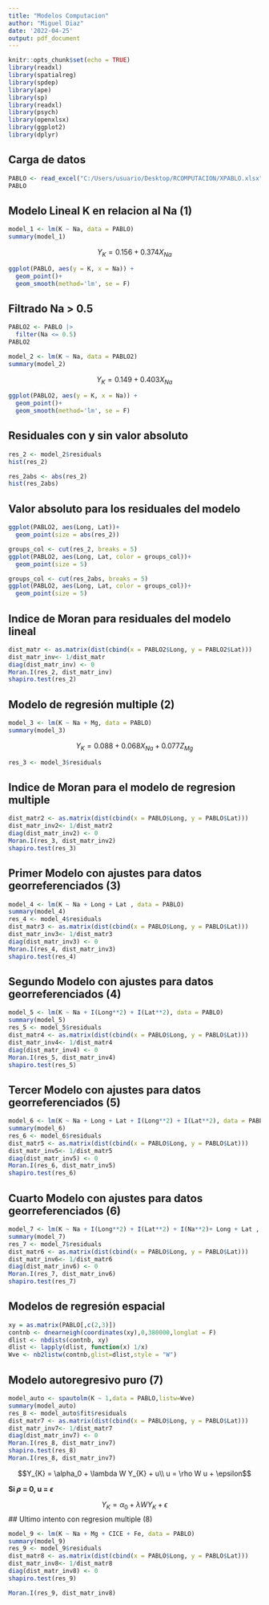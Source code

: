 ---
title: "Modelos Computacion"
author: "Miguel Diaz"
date: '2022-04-25'
output: pdf_document
---

```{r setup, include=FALSE, warning=FALSE, message=FALSE}
knitr::opts_chunk$set(echo = TRUE)
library(readxl)
library(spatialreg) 
library(spdep)
library(ape)
library(sp)
library(readxl)
library(psych) 
library(openxlsx)
library(ggplot2)
library(dplyr)
```

## Carga de datos

```{r}
PABLO <- read_excel("C:/Users/usuario/Desktop/RCOMPUTACION/XPABLO.xlsx")
PABLO
```


## Modelo Lineal K en relacion al Na (1)


```{r}
model_1 <- lm(K ~ Na, data = PABLO) 
summary(model_1)
```

$$Y_{K} = 0.156 + 0.374X_{Na}$$

```{r}
ggplot(PABLO, aes(y = K, x = Na)) +
  geom_point()+
  geom_smooth(method='lm', se = F)
```

## Filtrado Na > 0.5

```{r}
PABLO2 <- PABLO |>
  filter(Na <= 0.5)
PABLO2
```

```{r}
model_2 <- lm(K ~ Na, data = PABLO2) 
summary(model_2)
```
$$Y_{K} = 0.149 + 0.403X_{Na}$$
```{r}
ggplot(PABLO2, aes(y = K, x = Na)) +
  geom_point()+
  geom_smooth(method='lm', se = F)
```

## Residuales con y sin valor absoluto

```{r}
res_2 <- model_2$residuals
hist(res_2)

res_2abs <- abs(res_2)
hist(res_2abs)
```

## Valor absoluto para los residuales del modelo

```{r}
ggplot(PABLO2, aes(Long, Lat))+
  geom_point(size = abs(res_2))
```

```{r}
groups_col <- cut(res_2, breaks = 5)
ggplot(PABLO2, aes(Long, Lat, color = groups_col))+
  geom_point(size = 5)
```

```{r}
groups_col <- cut(res_2abs, breaks = 5)
ggplot(PABLO2, aes(Long, Lat, color = groups_col))+
  geom_point(size = 5)
```

## Indice de Moran para residuales del modelo lineal

```{r}
dist_matr <- as.matrix(dist(cbind(x = PABLO2$Long, y = PABLO2$Lat)))
dist_matr_inv<- 1/dist_matr
diag(dist_matr_inv) <- 0
Moran.I(res_2, dist_matr_inv) 
shapiro.test(res_2)

```

## Modelo de regresión multiple (2)
```{r}
model_3 <- lm(K ~ Na + Mg, data = PABLO)
summary(model_3)
```

$$Y_{K} = 0.088 + 0.068X_{Na} + 0.077Z_{Mg}$$

```{r}
res_3 <- model_3$residuals
```

## Indice de Moran para el modelo de regresion multiple


```{r}
dist_matr2 <- as.matrix(dist(cbind(x = PABLO$Long, y = PABLO$Lat)))
dist_matr_inv2<- 1/dist_matr2
diag(dist_matr_inv2) <- 0
Moran.I(res_3, dist_matr_inv2)
shapiro.test(res_3)

```


## Primer Modelo con ajustes para datos georreferenciados (3)
```{r}
model_4 <- lm(K ~ Na + Long + Lat , data = PABLO) 
summary(model_4)
res_4 <- model_4$residuals
dist_matr3 <- as.matrix(dist(cbind(x = PABLO$Long, y = PABLO$Lat)))
dist_matr_inv3<- 1/dist_matr3
diag(dist_matr_inv3) <- 0
Moran.I(res_4, dist_matr_inv3) 
shapiro.test(res_4)
```
## Segundo Modelo con ajustes para datos georreferenciados (4)
```{r}
model_5 <- lm(K ~ Na + I(Long**2) + I(Lat**2), data = PABLO) 
summary(model_5)
res_5 <- model_5$residuals
dist_matr4 <- as.matrix(dist(cbind(x = PABLO$Long, y = PABLO$Lat)))
dist_matr_inv4<- 1/dist_matr4
diag(dist_matr_inv4) <- 0
Moran.I(res_5, dist_matr_inv4) 
shapiro.test(res_5)
```
## Tercer Modelo con ajustes para datos georreferenciados (5)
```{r}
model_6 <- lm(K ~ Na + Long + Lat + I(Long**2) + I(Lat**2), data = PABLO) 
summary(model_6)
res_6 <- model_6$residuals
dist_matr5 <- as.matrix(dist(cbind(x = PABLO$Long, y = PABLO$Lat)))
dist_matr_inv5<- 1/dist_matr5
diag(dist_matr_inv5) <- 0
Moran.I(res_6, dist_matr_inv5) 
shapiro.test(res_6)
```


## Cuarto Modelo con ajustes para datos georreferenciados (6)

```{r}
model_7 <- lm(K ~ Na + I(Long**2) + I(Lat**2) + I(Na**2)+ Long + Lat , data = PABLO) 
summary(model_7)
res_7 <- model_7$residuals
dist_matr6 <- as.matrix(dist(cbind(x = PABLO$Long, y = PABLO$Lat)))
dist_matr_inv6<- 1/dist_matr6
diag(dist_matr_inv6) <- 0
Moran.I(res_7, dist_matr_inv6) 
shapiro.test(res_7)
```


## Modelos de regresión espacial

```{r}
xy = as.matrix(PABLO[,c(2,3)])
contnb <- dnearneigh(coordinates(xy),0,380000,longlat = F)
dlist <- nbdists(contnb, xy)
dlist <- lapply(dlist, function(x) 1/x)         
Wve <- nb2listw(contnb,glist=dlist,style = "W")
```

## Modelo autoregresivo puro (7)

```{r}
model_auto <- spautolm(K ~ 1,data = PABLO,listw=Wve)
summary(model_auto)
res_8 <- model_auto$fit$residuals
dist_matr7 <- as.matrix(dist(cbind(x = PABLO$Long, y = PABLO$Lat)))
dist_matr_inv7<- 1/dist_matr7
diag(dist_matr_inv7) <- 0
Moran.I(res_8, dist_matr_inv7) 
shapiro.test(res_8)
Moran.I(res_8, dist_matr_inv7)
```

$$Y_{K} = \alpha_0 + \lambda W Y_{K} + u\\
u = \rho W u + \epsilon$$

**Si $\rho$ = 0, u = $\epsilon$**

$$Y_{K} = \alpha_0 + \lambda W Y_{K} + \epsilon$$
## Ultimo intento con regresion multiple (8)
```{r}
model_9 <- lm(K ~ Na + Mg + CICE + Fe, data = PABLO)
summary(model_9)
res_9 <- model_9$residuals
dist_matr8 <- as.matrix(dist(cbind(x = PABLO$Long, y = PABLO$Lat)))
dist_matr_inv8<- 1/dist_matr8
diag(dist_matr_inv8) <- 0
shapiro.test(res_9)

Moran.I(res_9, dist_matr_inv8)
```


